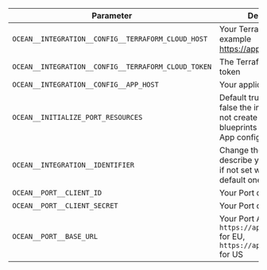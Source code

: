 | Parameter                                           | Description                                                                                                        | Required |
| --------------------------------------------------- | ------------------------------------------------------------------------------------------------------------------ | -------- |
| `OCEAN__INTEGRATION__CONFIG__TERRAFORM_CLOUD_HOST`  | Your Terraform host. For example https://app.terraform.io                                                          | ✅       |
| `OCEAN__INTEGRATION__CONFIG__TERRAFORM_CLOUD_TOKEN` | The Terraform Cloud API token                                                                                      | ✅       |
| `OCEAN__INTEGRATION__CONFIG__APP_HOST`              | Your application's host url                                                                                        | ❌       |
| `OCEAN__INITIALIZE_PORT_RESOURCES`                  | Default true, When set to false the integration will not create default blueprints and the port App config Mapping | ❌       |
| `OCEAN__INTEGRATION__IDENTIFIER`                    | Change the identifier to describe your integration, if not set will use the default one                            | ❌       |
| `OCEAN__PORT__CLIENT_ID`                            | Your Port client id                                                                                                | ✅       |
| `OCEAN__PORT__CLIENT_SECRET`                        | Your Port client secret                                                                                            | ✅       |
| `OCEAN__PORT__BASE_URL`                             | Your Port API URL - `https://api.getport.io` for EU, `https://api.us.getport.io` for US                            | ✅       |
